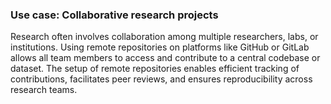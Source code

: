 ### Use case: Collaborative research projects

Research often involves collaboration among multiple researchers, labs, or institutions.
Using remote repositories on platforms like GitHub or GitLab allows all team members to access and contribute to a central codebase or dataset.
The setup of remote repositories enables efficient tracking of contributions, facilitates peer reviews, and ensures reproducibility across research teams.
